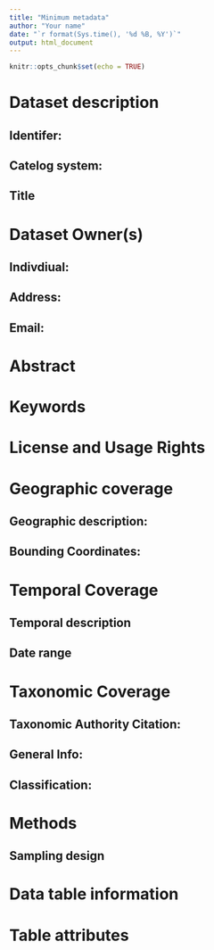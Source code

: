 ```yaml
---
title: "Minimum metadata"
author: "Your name"
date: "`r format(Sys.time(), '%d %B, %Y')`"
output: html_document
---
```


```r
knitr::opts_chunk$set(echo = TRUE)
```

# Dataset description
## Identifer: 
## Catelog system:
## Title

# Dataset Owner(s)
## Indivdiual:
## Address:
## Email:

# Abstract

# Keywords

# License and Usage Rights 

# Geographic coverage

## Geographic description:

## Bounding Coordinates:

# Temporal Coverage

## Temporal description

## Date range

# Taxonomic Coverage

## Taxonomic Authority Citation:

## General Info:

## Classification:

# Methods

## Sampling design

# Data table information

# Table attributes


							
							
							


